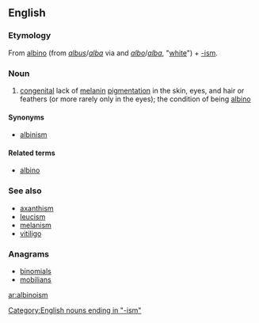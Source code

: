 ==English==

===Etymology===
From [[albino#English|albino]] (from {{etyl|la}} ''[[albus]]''/''[[alba#Latin|alba]]'' via {{etyl|es}} and {{etyl|pt}} ''[[albo#Spanish|albo]]''/''[[alba#Portguese|alba]]'', "[[white]]") + [[-ism]].
{{wikipedia|Albinism|albinism}}

===Noun===
{{en-noun}}

# [[congenital]] lack of [[melanin]] [[pigment]]ation in the skin, eyes, and hair or feathers (or more rarely only in the eyes); the condition of being [[albino]]

====Synonyms====
* [[albinism]]

====Related terms====
* [[albino]]

===See also===
* [[axanthism]]
* [[leucism]]
* [[melanism]]
* [[vitiligo]]

===Anagrams===
* [[binomials#English|binomials]]
* [[mobilians#English|mobilians]]

[[Category:English nouns ending in "-ism"]]

[[ar:albinoism]]